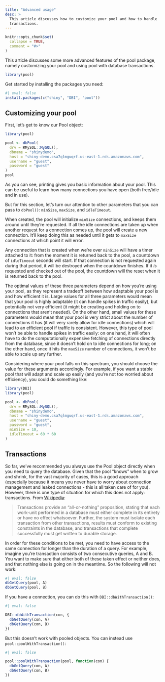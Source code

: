 ```yaml
---
title: "Advanced usage"
desc: >
  This article discusses how to customize your pool and how to handle 
  transactions.
---
```


```r
knitr::opts_chunk$set(
  collapse = TRUE,
  comment = "#>"
)
```

This article discusses some more advanced features of the pool package, namely customizing your pool and using pool with database transactions.

```r
library(pool)
```

Get started by installing the packages you need:

```r
#| eval: false
install.packages(c("shiny", "DBI", "pool"))
```

## Customizing your pool

First, let's get to know our Pool object:

```r
library(pool)

pool <- dbPool(
  drv = RMySQL::MySQL(),
  dbname = "shinydemo",
  host = "shiny-demo.csa7qlmguqrf.us-east-1.rds.amazonaws.com",
  username = "guest",
  password = "guest"
)
pool
```

As you can see, printing gives you basic information about your pool. This can be useful to learn how many connections you have open (both free/idle and in use). 

But for this section, let's turn our attention to other parameters that you can pass to `dbPool()`: `minSize`, `maxSize`, and `idleTimeout`.

When created, the pool will initialize `minSize` connections, and keeps them around until they're requested. If all the idle connections are taken up when another request for a connection comes up, the pool will create a new connection. It'll keep doing this as needed until it gets to `maxSize` connections at which point it will error.

Any connection that is created when we're over `minSize` will have a timer attached to it: from the moment it is returned back to the pool, a countdown of `idleTimeout` seconds will start. If that connection is not requested again during that period, it will be destroyed when the countdown finishes. If it *is* requested and checked out of the pool, the countdown will the reset when it is returned back to the pool.

The optimal values of these three parameters depend on how you're using your pool, as they represent a tradeoff between how adaptable your pool is and how efficient it is. Large values for all three parameters would mean that your pool is highly adaptable (it can handle spikes in traffic easily), but potentially not very efficient (it might be creating and holding on to connections that aren't needed). On the other hand, small values for these parameters would mean that your pool is very strict about the number of connections it has (it will very rarely allow for idle connections) which will lead to an efficient pool if traffic is consistent. However, this type of pool won't be able to handle spikes in traffic easily: on one hand, it will often have to do the computationally expensive fetching of connections directly from the database, since it doesn't hold on to idle connections for long; on the other hand, once it hits the `maxSize` number of connections, it won't be able to scale up any further.

Considering where your pool falls on this spectrum, you should choose the value for these arguments accordingly. For example, if you want a stable pool that will adapt and scale up easily (and you're not too worried about efficiency), you could do something like:

```r
library(DBI)
library(pool)

pool <- dbPool(
  drv = RMySQL::MySQL(),
  dbname = "shinydemo",
  host = "shiny-demo.csa7qlmguqrf.us-east-1.rds.amazonaws.com",
  username = "guest",
  password = "guest",
  minSize = 10,
  idleTimeout = 60 * 60
)
```

## Transactions

So far, we've recommended you always use the Pool object directly when you need to query the database. Given that the pool "knows" when to grow and shrink, for the vast majority of cases, this is a good approach (especially because it means you never have to worry about connection management and leaked connections - this is all taken care of for you). However, there is one type of situation for which this does not apply: transactions. From [Wikipedia](https://en.wikipedia.org/wiki/Database_transaction):

> Transactions provide an "all-or-nothing" proposition, stating that each work-unit performed in a database must either complete in its entirety or have no effect whatsoever. Further, the system must isolate each transaction from other transactions, results must conform to existing constraints in the database, and transactions that complete successfully must get written to durable storage.

In order for these conditions to be met, you need to have access to the same connection for longer than the duration of a query. For example, imagine you're transaction consists of two consecutive queries, A and B. You want to make sure that either both of these taken effect or neither does, and that nothing else is going on in the meantime. So the following will not work:

```r
#| eval: false
dbGetQuery(pool, A)
dbGetQuery(pool, B)
```

If you have a connection, you can do this with `DBI::dbWithTransaction()`:

```r
#| eval: false

DBI::dbWithTransaction(con, {
  dbGetQuery(con, A)
  dbGetQuery(con, B)
})
```

But this doesn't work with pooled objects. You can instead use `pool::poolWithTransaction()`:


```r
#| eval: false

pool::poolWithTransaction(pool, function(con) {
  dbGetQuery(con, A)
  dbGetQuery(con, B)
})
```
